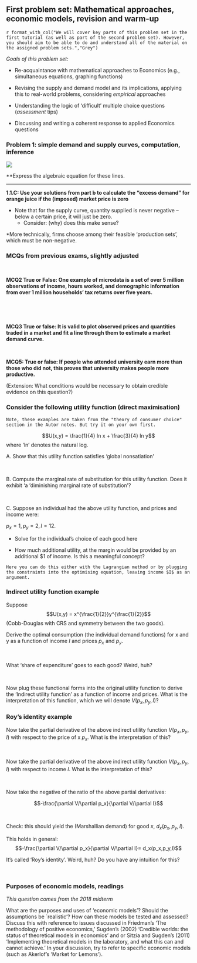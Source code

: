 ## First problem set: Mathematical approaches, economic models, revision and warm-up {-#ps1}

`r format_with_col("We will cover key parts of this problem set in the first tutorial (as well as part of the second problem set). However, you should aim to be able to do and understand all of the material on the assigned problem sets.","Grey")`


*Goals of this problem set:*


- Re-acquaintance  with mathematical approaches to Economics (e.g., simultaneous equations, graphing functions)
- Revising the supply and demand model and its implications, applying this to real-world problems, considering *empirical* approaches

- Understanding the logic of 'difficult' multiple choice questions (*assessment* tips)

- Discussing and writing a coherent response to applied Economics questions


### Problem 1: simple demand and supply curves, computation, inference {-}


![](picsfigs/ns_prob1.png)

**Express the algebraic equation for  these lines.

<!--


*Now to figure out the algebraic equation...*

- (Recall GCSE maths formula for straight line: $y=mx+b$)

- This is a linear function $P = a+bQ$ (when we get to demand, we allow $b$ to be negative)

*Essentially repeating the above 'rise over run' calculation'...*

- For supply, increase P by 1 and Q increases by 200. (See diagram)
    - i.e, for $\Delta P = 1$, $\Delta Q = 200$
    - ... implying that if price were to increase by 1, firms would be willing to provide 200 more units in total

\textcolor{gray}{Doing this more carefully ... if we have any two points, $x_1,y_1$ and $x_2,y_2$ we can compute the slope $m= \frac{y_2-y_1}{x_2-x_1}$, again 'rise over run'.}

\textcolor{gray}{Take any two points on the supply curve (the table above), and compute this to get the slope.}

\textcolor{gray}{E.g., $(P_1,Q_1)$ = $(1,100)$ and $(P_2,Q_2)$=$(2,300)$.  The slope is thus $\frac{(300-100)}{(2-1)}=200.$ as stated above. However, this is the slope of $Q$ in $P$. Confusingly, although economists usually consider how $Q$ changes in $P$ along supply (or demand curves), our convention is to plot $P$ on the vertical axis an $Q$ on the horizontal. So, when drawing the slope, remember to keep this straight. If the slope of Q in P is 200, the slope of P in Q is actually the inverse of this, namely $1/200$. (Check: $\frac{P_2-P_1}/{Q2-Q1}=1/200$). Also note that a slope of $1/200$ would look almost flat, so it's better to make the quantity axis in units of 100, so you can do a slope of 1/2 (vertical increase of 1 units for each 2 units of horizontal increase).}

- Thus $\frac{\Delta P}{\Delta Q} = \frac{1}{200}$
    - We know the slope $b=\frac{1}{200}$
    - $\rightarrow P = a + \frac{q}{200}$

*What about the intercept $a$?*
Just plug some value into the formula and solve for this.
    - at $P=2$, $Q=300$
    - $\rightarrow 2 = a + \frac{300}{200} = a + \frac{3}{2}$
    - so $a = \frac{1}{2}$
- Thus the equation is $P = \frac{1}{2} + \frac{Q_s}{200}$
- or $Q_s=200P-100$

\footnote{Check: does this equation describe the graph? Is it intuitive? Supply upward-sloping in price. Intercept: $P>1/2$ necessary for a positive quantity supplied.}

\

For demand, increase P by 1 and Q declines by 100.

- Solves similarly to above:
    - $\rightarrow$ $P=8-\frac{Q_d}{100}$ or $Q_d=800-100p$

[comment]: <> (ANSEE)
-->

***

**1.1.C: Use your solutions from part b to calculate the "excess demand" for orange juice if the (imposed) market price is zero**

- Note that for the supply curve, quantity supplied is never negative -- below a certain price, it will just be zero.
    - Consider: (why) does this make sense?

*More technically, firms choose among their feasible 'production sets', which must be non-negative.

<!--
[comment]: <> (ANSBB)

**Ans:**

- Draw these functions on the same graph to aid intuition

- $Q_d(P)=800-100P$ $\rightarrow$ $Q_d(0)=800$
- $\rightarrow$ Excess demand at $P = 0$ is $Q_d(0)-Q_s(0)=800-0 = 800$.

*Consider: does this make sense? If the government declared 'orange juice must be free' and imposed no subsidies, would you expect there to be excess demand?*

[comment]: <> (ANSEE)

-->



### MCQs from previous exams, slightly adjusted  {-}

\

**MCQ2 True or False: One example of microdata is a set of over 5 million observations of income, hours worked, and demographic information from over 1 million households' tax returns over five years.**

<br> \bigskip

<!--
[comment]: <> (ANSBB)

**Answer:**

True. Microdata refers to the level of the unit of observation; the economic decision-maker, such as an individual or household, rather than an aggregation, such as an entire country or market. 65\% got this one right.

\textcolor{gray}{Note – this was covered in the mini-lecture ‘Empirical microeconomics/econometrics’ as well as in the text. Again, this is a ‘challenge question’; if you read carefully, and read the suggested applications and additional readings, you should be able to get most of these questions. However, I don’t expect everyone will get these right, so I will limit the number of such questions so that you can still get a good mark without knowing these.
I want you to have more than just a ‘textbook theoretical’ understanding. Understanding how data is used in business, economic analysis, and policy, will be very important in your career!}

[comment]: <> (ANSEE)

-->

<br> \bigskip

**MCQ3  True or false: It is valid to plot observed prices and quantities traded in a market and fit a line through them to estimate a market demand curve.**

<!--
[comment]: <> (ANSBB)

**Answer:**
False.  "If we plot prices and quantities traded in a market, we are be observing the interaction of shifts in supply and demand curve, so it is difficult to estimate either curve without further assumptions. About 30\% got this one right.


[comment]: <> (ANSEE)
-->


<br> \bigskip

**MCQ5: True or false: If people who attended university earn more than those who did not, this proves that university makes people more productive. **

(Extension: What conditions would be necessary to obtain credible evidence on this question?)

<!--

[comment]: <> (ANSBB)

**Answer:**

False. Those who attended university may have had a greater potential to earn money whether or not they *actually* attended university. They may have been more skilled, hardworking, etc.

If we had a clean experiment randomly assigning people to university we might be able to credibly assert that attending university did *cause* later outcomes, and perhaps caused these people to earn more money. However, we still would not that this occurred through the *channel* of making people more productive. There are other reasons why completing university may increase income other than 'making people more productive'.

[comment]: <> (ANSEE)

-->


### Consider the following utility function (direct maximisation) {-}

```block2
Note, these examples are taken from the "theory of consumer choice" section in the Autor notes. But try it on your own first.
```  

$$U(x,y) = \frac{1}{4} ln x + \frac{3}{4} ln y$$ where 'ln' denotes the natural log.

A. Show that this utility function satisfies 'global nonsatiation'

\

B. Compute the marginal rate of substitution for this utility function. Does it exhibit 'a 'diminishing marginal rate of substitution'?

\

C. Suppose an individual had the above utility function, and prices and income were:

$p_x=1, p_y=2, I=12$.

- Solve for the individual's choice of each good here

- How much additional utility, at the margin would be provided by an additional \$1 of income. Is this a meaningful concept?

```block2
Here you can do this either with the Lagrangian method or by plugging the constraints into the optimising equation, leaving income $I$ as an argument. 
```  

### Indirect utility function  example {-}

Suppose $$U(x,y) = x^{\frac{1}{2}}y^{\frac{1}{2}}$$ (Cobb-Douglas with CRS and symmetry between the two goods).

Derive the optimal consumption (the individual demand functions) for x and y as a function of income $I$ and prices $p_x$ and $p_y$.

\

What  'share of expenditure' goes to each good?  Weird, huh?

\

Now plug these functional forms  into the original utility function to derive the 'Indirect utility function' as a function of income and prices. What is the interpretation of this function, which we will denote $V(p_x,p_y,I)$?  

### Roy's identity example {-}

Now take the partial derivative of the above indirect utility function $V(p_x,p_y,I)$ with respect to the price of x $p_x$. What is the interpretation of this?

\


Now take the partial derivative of the above indirect utility function $V(p_x,p_y,I)$ with respect to income $I$. What is the interpretation of this?

\ 

Now take the negative of the ratio of the above partial derivatives: 

$$-\frac{\partial V/\partial p_x}{\partial V/\partial I}$$

\

Check: this should yield the (Marshallian demand) for good $x$, $d_x(p_x,p_y,I)$. 

This holds in general: $$-\frac{\partial V/\partial p_x}{\partial V/\partial I}= d_x(p_x,p_y,I)$$


It's called 'Roy's identity'. Weird, huh? Do you have any intuition for this? 

\

### Purposes of economic models, readings {-}

*This question comes from the 2018 midterm*

What are the purposes and uses of 'economic models'? Should the assumptions be `realistic'? How can these models be tested and assessed? Discuss this with reference to issues discussed in Friedman's 'The methodology of positive economics,' Sugden's (2002) 'Credible worlds: the status of theoretical models in economics' and or Sitzia and Sugden's (2011)  'Implementing theoretical models in the laboratory, and what this can and cannot achieve.' In your discussion, try to refer to specific economic models (such as Akerlof's 'Market for Lemons').

<!--

\begin{solution}

There are differing views. See discussion in handout ('\textbf{Differing views} on the use of economic models') and in wiki (\url{https://vle.exeter.ac.uk/mod/ouwiki/view.php?id=690987&page=%28Group%29+discussion+of+articles+on+modeling}).

\end{solution} 

-->